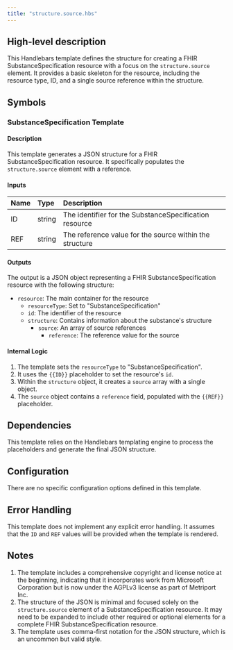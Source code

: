 ```yaml
---
title: "structure.source.hbs"
---
```


## High-level description
This Handlebars template defines the structure for creating a FHIR SubstanceSpecification resource with a focus on the `structure.source` element. It provides a basic skeleton for the resource, including the resource type, ID, and a single source reference within the structure.

## Symbols

### SubstanceSpecification Template
#### Description
This template generates a JSON structure for a FHIR SubstanceSpecification resource. It specifically populates the `structure.source` element with a reference.

#### Inputs
| Name | Type | Description |
|:-----|:-----|:------------|
| ID   | string | The identifier for the SubstanceSpecification resource |
| REF  | string | The reference value for the source within the structure |

#### Outputs
The output is a JSON object representing a FHIR SubstanceSpecification resource with the following structure:
- `resource`: The main container for the resource
  - `resourceType`: Set to "SubstanceSpecification"
  - `id`: The identifier of the resource
  - `structure`: Contains information about the substance's structure
    - `source`: An array of source references
      - `reference`: The reference value for the source

#### Internal Logic
1. The template sets the `resourceType` to "SubstanceSpecification".
2. It uses the `{{ID}}` placeholder to set the resource's `id`.
3. Within the `structure` object, it creates a `source` array with a single object.
4. The `source` object contains a `reference` field, populated with the `{{REF}}` placeholder.

## Dependencies
This template relies on the Handlebars templating engine to process the placeholders and generate the final JSON structure.

## Configuration
There are no specific configuration options defined in this template.

## Error Handling
This template does not implement any explicit error handling. It assumes that the `ID` and `REF` values will be provided when the template is rendered.

## Notes
1. The template includes a comprehensive copyright and license notice at the beginning, indicating that it incorporates work from Microsoft Corporation but is now under the AGPLv3 license as part of Metriport Inc.
2. The structure of the JSON is minimal and focused solely on the `structure.source` element of a SubstanceSpecification resource. It may need to be expanded to include other required or optional elements for a complete FHIR SubstanceSpecification resource.
3. The template uses comma-first notation for the JSON structure, which is an uncommon but valid style.